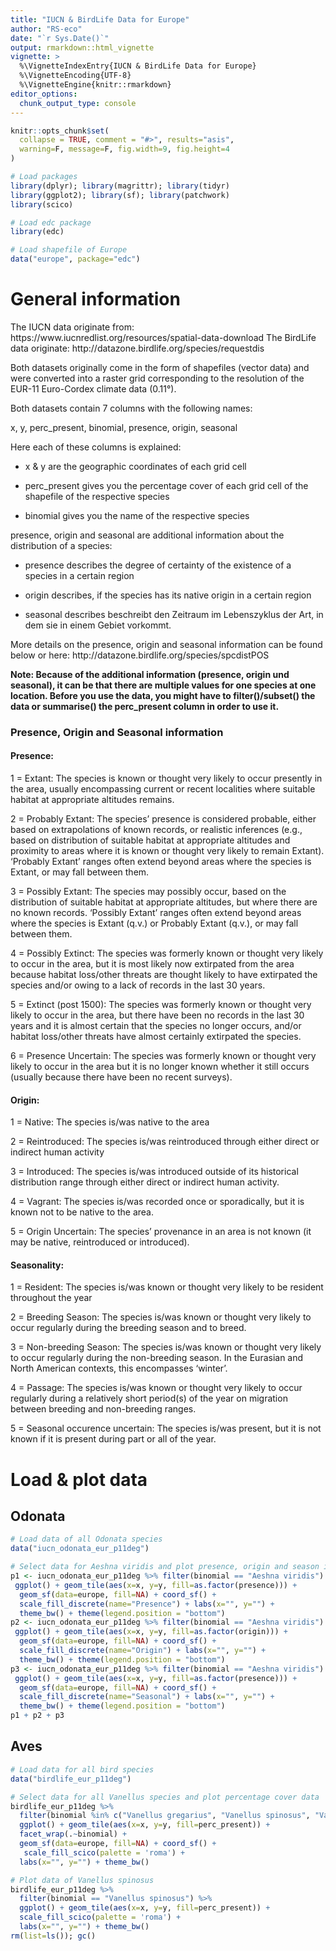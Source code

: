 ```yaml
---
title: "IUCN & BirdLife Data for Europe"
author: "RS-eco"
date: "`r Sys.Date()`"
output: rmarkdown::html_vignette
vignette: >
  %\VignetteIndexEntry{IUCN & BirdLife Data for Europe}
  %\VignetteEncoding{UTF-8}
  %\VignetteEngine{knitr::rmarkdown}
editor_options: 
  chunk_output_type: console
---
```


```r
knitr::opts_chunk$set(
  collapse = TRUE, comment = "#>", results="asis",
  warning=F, message=F, fig.width=9, fig.height=4
)
```

```r
# Load packages
library(dplyr); library(magrittr); library(tidyr)
library(ggplot2); library(sf); library(patchwork)
library(scico)

# Load edc package
library(edc)

# Load shapefile of Europe
data("europe", package="edc")
```

# General information

The IUCN data originate from: https://www.iucnredlist.org/resources/spatial-data-download
The BirdLife data originate: http://datazone.birdlife.org/species/requestdis

Both datasets originally come in the form of shapefiles (vector data) and were converted into a raster grid corresponding to the resolution of the EUR-11 Euro-Cordex climate data (0.11°).

##############

Both datasets contain 7 columns with the following names:

x, y, perc_present, binomial, presence, origin, seasonal

Here each of these columns is explained:

- x & y are the geographic coordinates of each grid cell

- perc_present gives you the percentage cover of each grid cell of the shapefile of the respective species

- binomial gives you the name of the respective species

presence, origin and seasonal are additional information about the distribution of a species:

- presence describes the degree of certainty of the existence of a species in a certain region

- origin describes, if the species has its native origin in a certain region

- seasonal describes beschreibt den Zeitraum im Lebenszyklus der Art, in dem sie in einem Gebiet vorkommt.

More details on the presence, origin and seasonal information can be found below or here: http://datazone.birdlife.org/species/spcdistPOS

##############

**Note: Because of the additional information (presence, origin und seasonal), it can be that there are multiple values for one species at one location. Before you use the data, you might have to filter()/subset() the data or summarise() the perc_present column in order to use it.**

##############

### Presence, Origin and Seasonal information

#### Presence:

1 = Extant: The species is known or thought very likely to occur presently in the area, usually encompassing current or recent localities where suitable habitat at appropriate altitudes remains.

2 = Probably Extant: The species’ presence is considered probable, either based on extrapolations of known records, or realistic inferences (e.g., based on distribution of suitable habitat at appropriate altitudes and proximity to areas where it is known or thought very likely to remain Extant). ‘Probably Extant’ ranges often extend beyond areas where the species is Extant, or may fall between them.

3 = Possibly Extant: The species may possibly occur, based on the distribution of suitable habitat at appropriate altitudes, but where there are no known records. ‘Possibly Extant’ ranges often extend beyond areas where the species is Extant (q.v.) or Probably Extant (q.v.), or may fall between them.

4 = Possibly Extinct: The species was formerly known or thought very likely to occur in the area, but it is most likely now extirpated from the area because habitat loss/other threats are thought likely to have extirpated the species and/or owing to a lack of records in the last 30 years.

5 = Extinct (post 1500): The species was formerly known or thought very likely to occur in the area, but there have been no records in the last 30 years and it is almost certain that the species no longer occurs, and/or habitat loss/other threats have almost certainly extirpated the species.

6 = Presence Uncertain: The species was formerly known or thought very likely to occur in the area but it is no longer known whether it still occurs (usually because there have been no recent surveys).

#### Origin:

1 = Native: The species is/was native to the area

2 = Reintroduced: The species is/was reintroduced through either direct or indirect human activity

3 = Introduced: The species is/was introduced outside of its historical distribution range through either direct or indirect human activity.

4 = Vagrant: The species is/was recorded once or sporadically, but it is known not to be native to the area.

5 = Origin Uncertain: The species’ provenance in an area is not known (it may be native, reintroduced or introduced).

#### Seasonality:

1 = Resident: The species is/was known or thought very likely to be resident throughout the year

2 = Breeding Season: The species is/was known or thought very likely to occur regularly during the breeding season and to breed.

3 = Non-breeding Season: The species is/was known or thought very likely to occur regularly during the non-breeding season. In the Eurasian and North American contexts, this encompasses ‘winter’.

4 = Passage: The species is/was known or thought very likely to occur regularly during a relatively short period(s) of the year on migration between breeding and non-breeding ranges.

5 = Seasonal occurence uncertain: The species is/was present, but it is not known if it is present during part or all of the year.

# Load & plot data

## Odonata

```r
# Load data of all Odonata species
data("iucn_odonata_eur_p11deg")

# Select data for Aeshna viridis and plot presence, origin and season information
p1 <- iucn_odonata_eur_p11deg %>% filter(binomial == "Aeshna viridis") %>%
 ggplot() + geom_tile(aes(x=x, y=y, fill=as.factor(presence))) +
  geom_sf(data=europe, fill=NA) + coord_sf() +
  scale_fill_discrete(name="Presence") + labs(x="", y="") + 
  theme_bw() + theme(legend.position = "bottom")
p2 <- iucn_odonata_eur_p11deg %>% filter(binomial == "Aeshna viridis") %>%
 ggplot() + geom_tile(aes(x=x, y=y, fill=as.factor(origin))) +
  geom_sf(data=europe, fill=NA) + coord_sf() +
  scale_fill_discrete(name="Origin") + labs(x="", y="") + 
  theme_bw() + theme(legend.position = "bottom")
p3 <- iucn_odonata_eur_p11deg %>% filter(binomial == "Aeshna viridis") %>%
 ggplot() + geom_tile(aes(x=x, y=y, fill=as.factor(presence))) +
  geom_sf(data=europe, fill=NA) + coord_sf() +
  scale_fill_discrete(name="Seasonal") + labs(x="", y="") + 
  theme_bw() + theme(legend.position = "bottom")
p1 + p2 + p3
```

## Aves

```r
# Load data for all bird species
data("birdlife_eur_p11deg")

# Select data for all Vanellus species and plot percentage cover data
birdlife_eur_p11deg %>% 
  filter(binomial %in% c("Vanellus gregarius", "Vanellus spinosus", "Vanellus vanellus")) %>%
  ggplot() + geom_tile(aes(x=x, y=y, fill=perc_present)) +
  facet_wrap(.~binomial) + 
  geom_sf(data=europe, fill=NA) + coord_sf() + 
   scale_fill_scico(palette = 'roma') + 
  labs(x="", y="") + theme_bw()

# Plot data of Vanellus spinosus
birdlife_eur_p11deg %>% 
  filter(binomial == "Vanellus spinosus") %>%
  ggplot() + geom_tile(aes(x=x, y=y, fill=perc_present)) +
  scale_fill_scico(palette = 'roma') + 
  labs(x="", y="") + theme_bw()
rm(list=ls()); gc()
```
